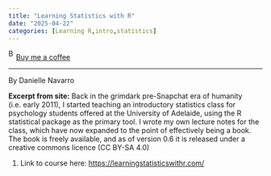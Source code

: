 ```yaml
---
title: "Learning Statistics with R"
date: "2025-04-22"
categories: [Learning R,intro,statistics]
---
```


<link href="https://fonts.googleapis.com/css?family=Cookie" rel="stylesheet"><a class="bmc-button" target="_blank" href="https://www.buymeacoffee.com/JoscelinRocha">![Buy me a coffee](https://cdn.buymeacoffee.com/buttons/bmc-new-btn-logo.svg){alt="Buy me a coffee" width="15" height="21"}Buy me a coffee</a>

------------------------------------------------------------------------

By Danielle Navarro

**Excerpt from site:** Back in the grimdark pre-Snapchat era of humanity (i.e. early 2011), I started teaching an introductory statistics class for psychology students offered at the University of Adelaide, using the R statistical package as the primary tool. I wrote my own lecture notes for the class, which have now expanded to the point of effectively being a book. The book is freely available, and as of version 0.6 it is released under a creative commons licence (CC BY-SA 4.0)

1.  Link to course here: <https://learningstatisticswithr.com/>
